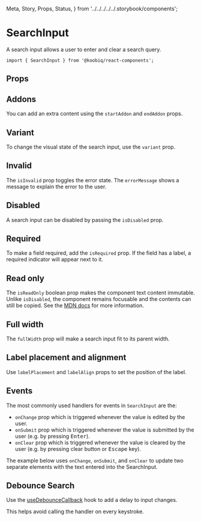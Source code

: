   Meta,
  Story,
  Props,
  Status,
} from '../../../../../.storybook/components';


<Meta of={Stories} />

# SearchInput

<Status variant="experimental" />

A search input allows a user to enter and clear a search query.

```tsx
import { SearchInput } from '@koobiq/react-components';
```

<Story of={Stories.Base} />

## Props

<Props />

## Addons

You can add an extra content using the `startAddon` and `endAddon` props.

<Story of={Stories.Addons} />

## Variant

To change the visual state of the search input, use the `variant` prop.

<Story of={Stories.Variant} />

## Invalid

The `isInvalid` prop toggles the error state. The `errorMessage` shows a message to explain the error to the user.

<Story of={Stories.Invalid} />

## Disabled

A search input can be disabled by passing the `isDisabled` prop.

<Story of={Stories.Disabled} />

## Required

To make a field required, add the `isRequired` prop.
If the field has a label, a required indicator will appear next to it.

<Story of={Stories.Required} />

## Read only

The `isReadOnly` boolean prop makes the component text content immutable.
Unlike `isDisabled`, the component remains focusable and the contents can still be copied.
See the [MDN docs](https://developer.mozilla.org/en-US/docs/Web/HTML/Attributes/readonly) for more information.

<Story of={Stories.ReadOnly} />

## Full width

The `fullWidth` prop will make a search input fit to its parent width.

<Story of={Stories.FullWidth} />

## Label placement and alignment

Use `labelPlacement` and `labelAlign` props to set the position of the label.

<Story of={Stories.LabelPlacementAlignment} />

## Events

The most commonly used handlers for events in `SearchInput` are the:

- `onChange` prop which is triggered whenever the value is edited by the user.
- `onSubmit` prop which is triggered whenever the value is submitted by the user (e.g. by pressing <kbd>Enter</kbd>).
- `onClear` prop which is triggered whenever the value is cleared by the user (e.g. by pressing clear button or <kbd>Escape</kbd> key).

The example below uses `onChange`, `onSubmit`, and `onClear` to update two separate elements with the text entered into the SearchInput.

<Story of={Stories.Events} />

## Debounce Search

Use the [useDebounceCallback](?path=/docs/hooks-usedebouncecallback--docs) hook to add a delay to input changes.

This helps avoid calling the handler on every keystroke.

<Story of={Stories.DebounceSearch} />
